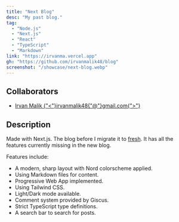 ```yaml
---
title: "Next Blog"
desc: "My past blog."
tag:
  - "Node.js"
  - "Next.js"
  - "React"
  - "TypeScript"
  - "Markdown"
link: "https://irvanma.vercel.app"
gh: "https://github.com/irvanmalik48/blog"
screenshot: "/showcase/next-blog.webp"
---
```


## Collaborators

- [Irvan Malik {"<"}irvanmalik48{"@"}gmail.com{">"}](https://github.com/irvanmalik48)

## Description

Made with Next.js. The blog before I migrate it to [fresh](https://fresh.deno.dev). It has all the features currently missing in the new blog.

Features include:

- A modern, sharp layout with Nord colorscheme applied.
- Using Markdown files for content.
- Progressive Web App implemented.
- Using Tailwind CSS.
- Light/Dark mode available.
- Comment system provided by Giscus.
- Strict TypeScript type definitions.
- A search bar to search for posts.
